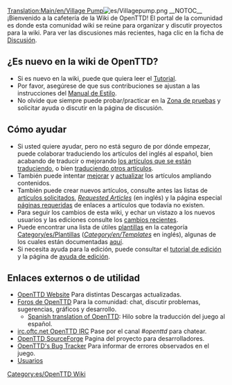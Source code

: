 [[Translation:Main/en/Village Pump]]{{en/-}}[[File:es/Villagepump.png|right]]
__NOTOC__
¡Bienvenido a la cafetería de la Wiki de OpenTTD! El portal de la comunidad es donde esta comunidad wiki se reúne para organizar y discutir proyectos para la wiki. Para ver las discusiones más recientes, haga clic en la ficha de [[Archive/es/Cafetería|Discusión]].

==¿Es nuevo en la wiki de OpenTTD? ==
* Si es nuevo en la wiki, puede que quiera leer el [[Main/es/Tutorial|Tutorial]].
* Por favor, asegúrese de que sus contribuciones se ajustan a las instrucciones del [[Main/es/Manual de Estilo|Manual de Estilo]].
* No olvide que siempre puede probar/practicar en la [[Main/es/Zona de pruebas|Zona de pruebas]] y solicitar ayuda o discutir en la página de discusión.

==Cómo ayudar==
* Si usted quiere ayudar, pero no está seguro de por dónde empezar, puede colaborar traduciendo los artículos del inglés al español, bien acabando de traducir o mejorando [[Category/es/Artículos que se están traduciendo al español|los artículos que se están traduciendo]], o bien [[Main/es/Traducir artículos al español|traduciendo otros artículos]].
* También puede intentar [[Category/es/Artículos que necesitan ampliarse|mejorar]] y [[Category/es/Artículos que se están actualizando en español|actualizar]] los artículos ampliando contenidos.
* También puede crear nuevos artículos, consulte antes las listas de [[Main/es/Artículos solicitados|artículos solicitados]], ''[[Main/en/requested Articles|Requested Articles]]'' (en inglés) y la página especial [[Main/en/Special:Wantedpages|páginas requeridas]] de enlaces a artículos que todavía no existen.
* Para seguir los cambios de esta wiki, y echar un vistazo a los nuevos usuarios y las ediciones consulte los [[Main/en/Special:RecentChanges|cambios recientes]].
* Puede encontrar una lista de útiles [http://www.wikipedia.org/wiki/es:ayuda:plantillas plantillas] en la categoría [[Category/es/Plantillas]] (''[[Category/en/Templates]]'' en inglés), algunas de los cuales están documentadas [[Main/es/Plantillas|aquí]].
* Si necesita ayuda para la edición, puede consultar el [[Main/es/Tutorial|tutorial de edición]] y la página de [[Main/es/Ayuda de edición|ayuda de edición]].

==Enlaces externos o de utilidad==
* [http://www.openttd.org/ OpenTTD Website] Para distintas Descargas actualizadas.
* [http://forum.openttd.org Foros de OpenTTD] Para la comunidad: chat, discutir problemas, sugerencias, gráficos y desarrollo.
**[http://www.tt-forums.net/viewtopic.php?p=850369#p850369 Spanish translation of OpenTTD]: Hilo sobre la traducción del juego al español.
* [irc://irc.oftc.net/openttd irc.oftc.net OpenTTD IRC] Pase por el canal ''#openttd'' para chatear.
* [http://sourceforge.net/projects/openttd/ OpenTTD SourceForge] Pagina del proyecto para desarrolladores.
* [http://bugs.openttd.org/ OpenTTD's Bug Tracker] Para informar de errores observados en el juego.
* [[Category/en/Users|Usuarios]]

[[Category:es/OpenTTD Wiki]]